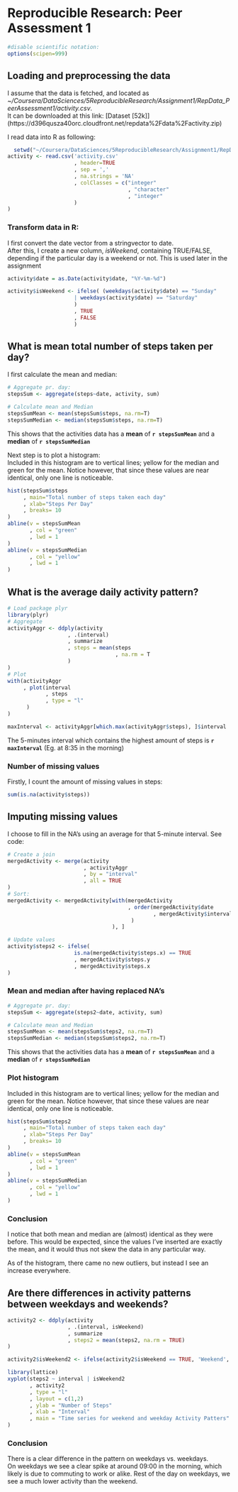 # Reproducible Research: Peer Assessment 1

```r
#disable scientific notation:
options(scipen=999)
```

## Loading and preprocessing the data

I assume that the data is fetched, and located as *~/Coursera/DataSciences/5ReproducibleResearch/Assignment1/RepData_PeerAssessment1/activity.csv*.  
It can be downloaded at this link: [Dataset [52k]] (https://d396qusza40orc.cloudfront.net/repdata%2Fdata%2Factivity.zip)  
  
I read data into R as following:
```r
  setwd("~/Coursera/DataSciences/5ReproducibleResearch/Assignment1/RepData_PeerAssessment1/")
activity <- read.csv('activity.csv'
                     , header=TRUE
                     , sep = ',' 
                     , na.strings = 'NA'
                     , colClasses = c("integer"
                                      , "character"
                                      , "integer"
                     )
)
```


### Transform data in R:
I first convert the date vector from a stringvector to date.  
After this, I create a new column, *isWeekend*, containing TRUE/FALSE, depending if the particular day is a weekend or not. This is used later in the assignment 

```r
activity$date = as.Date(activity$date, "%Y-%m-%d")

activity$isWeekend <- ifelse( (weekdays(activity$date) == "Sunday" 
                     | weekdays(activity$date) == "Saturday"
                     )
                     , TRUE
                     , FALSE
                     )
```

## What is mean total number of steps taken per day?

I first calculate the mean and median:
```r
# Aggregate pr. day:
stepsSum <- aggregate(steps~date, activity, sum)

# Calculate mean and Median
stepsSumMean <- mean(stepsSum$steps, na.rm=T)
stepsSumMedian <- median(stepsSum$steps, na.rm=T)

```

This shows that the activities data has a **mean** of **`r stepsSumMean`** and a **median** of **`r stepsSumMedian`**  
  
Next step is to plot a histogram:  
Included in this histogram are to vertical lines; yellow for the median and green for the mean. Notice however, that since these values are near identical, only one line is noticeable.
```r
hist(stepsSum$steps
     , main="Total number of steps taken each day"
     , xlab="Steps Per Day"
     , breaks= 10
)
abline(v = stepsSumMean
       , col = "green"
       , lwd = 1
)
abline(v = stepsSumMedian
       , col = "yellow"
       , lwd = 1
)
```

## What is the average daily activity pattern?


```r
# Load package plyr
library(plyr)
# Aggregate
activityAggr <- ddply(activity
                   , .(interval)
                   , summarize
                   , steps = mean(steps
                                  , na.rm = T
                   )
)
# Plot
with(activityAggr
     , plot(interval
            , steps
            , type = "l"
      )
)
```


```r
maxInterval <- activityAggr[which.max(activityAggr$steps), ]$interval
```

The 5-minutes interval which contains the highest amount of steps is **`r maxInterval`** (Eg. at 8:35 in the morning)

### Number of missing values
Firstly, I count the amount of missing values in steps:

```r
sum(is.na(activity$steps))
```

## Imputing missing values
I choose to fill in the NA's using an average for that 5-minute interval. See code:


```r
# Create a join
mergedActivity <- merge(activity
                        , activityAggr
                        , by = "interval"
                        , all = TRUE
)
# Sort:
mergedActivity <- mergedActivity[with(mergedActivity
                                      , order(mergedActivity$date
                                              , mergedActivity$interval
                                       )
                                 ), ]

# Update values
activity$steps2 <- ifelse(
                     is.na(mergedActivity$steps.x) == TRUE
                     , mergedActivity$steps.y
                     , mergedActivity$steps.x
)
```


### Mean and median after having replaced NA's

```r
# Aggregate pr. day:
stepsSum <- aggregate(steps2~date, activity, sum)

# Calculate mean and Median
stepsSumMean <- mean(stepsSum$steps2, na.rm=T)
stepsSumMedian <- median(stepsSum$steps2, na.rm=T)

```

This shows that the activities data has a **mean** of **`r stepsSumMean`** and a **median** of **`r stepsSumMedian`**  
  
### Plot histogram  
Included in this histogram are to vertical lines; yellow for the median and green for the mean. Notice however, that since these values are near identical, only one line is noticeable.
```r
hist(stepsSum$steps2
     , main="Total number of steps taken each day"
     , xlab="Steps Per Day"
     , breaks= 10
)
abline(v = stepsSumMean
       , col = "green"
       , lwd = 1
)
abline(v = stepsSumMedian
       , col = "yellow"
       , lwd = 1
)
```

### Conclusion
I notice that both mean and median are (almost) identical as they were before. This would be expected, since the values I've inserted are exactly the mean, and it would thus not skew the data in any particular way.  

As of the histogram, there came no new outliers, but instead I see an increase everywhere.

## Are there differences in activity patterns between weekdays and weekends?

```r
activity2 <- ddply(activity
                   , .(interval, isWeekend)
                   , summarize
                   , steps2 = mean(steps2, na.rm = TRUE)
)

activity2$isWeekend2 <- ifelse(activity2$isWeekend == TRUE, 'Weekend', 'Weekday')

library(lattice)
xyplot(steps2 ~ interval | isWeekend2
       , activity2
       , type = "l"
       , layout = c(1,2)
       , ylab = "Number of Steps"
       , xlab = "Interval"
       , main = "Time series for weekend and weekday Activity Patters"
)

```

### Conclusion
There is a clear difference in the pattern on weekdays vs. weekdays.  
On weekdays we see a clear spike at around 09:00 in the morning, which likely is due to commuting to work or alike. Rest of the day on weekdays, we see a much lower activity than the weekend.
